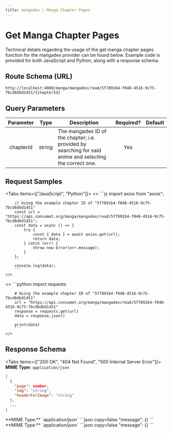 ```yaml
---
title: mangadex | Manga Chapter Pages
---
```



# Get Manga Chapter Pages

Technical details regarding the usage of the get manga chapter pages function for the mangadex provider can be found below. Example code is provided for both JavaScript and Python, along with a response schema.

## Route Schema (URL)

```
http://localhost:4000/manga/mangadex/read/5f7891b4-f048-4516-9c75-7bcd6dbd1451/{chapterId}
```

## Query Parameters

| Parameter |  Type  | Description                                                                                              | Required? | Default |
| :-------: | :----: | -------------------------------------------------------------------------------------------------------- | :-------: | :-----: |
| chapterId | string | The mangadex ID of the chapter; i.e. provided by searching for said anime and selecting the correct one. |    Yes    |         |

## Request Samples

<Tabs items={["JavaScript", "Python"]}>
  <Tab>
    <>
        ```js
        import axios from "axios";

        // Using the example chapter ID of "5f7891b4-f048-4516-9c75-7bcd6dbd1451"
        const url = "https://api.consumet.org/manga/mangadex/read/5f7891b4-f048-4516-9c75-7bcd6dbd1451";
        const data = async () => {
            try {
                const { data } = await axios.get(url);
                return data;
            } catch (err) {
                throw new Error(err.message);
            }
        };

        console.log(data);
        ```
    </>

  </Tab>
  <Tab>
    <>
        ```python
        import requests

        # Using the example chapter ID of "5f7891b4-f048-4516-9c75-7bcd6dbd1451"
        url = "https://api.consumet.org/manga/mangadex/read/5f7891b4-f048-4516-9c75-7bcd6dbd1451"
        response = requests.get(url)
        data = response.json()

        print(data)
        ```
    </>

  </Tab>
</Tabs>

## Response Schema

<Tabs items={["200 OK", "404 Not Found", "500 Internal Server Error"]}>
  <Tab>
  **MIME Type:** `application/json`
  ```json copy=false
  [
    {
      "page": number,
      "img": "string",
      "headerForImage": "string"
    },
    ...
  ]
  ```
  </Tab>
  <Tab>
  **MIME Type:** `application/json`
  ```json copy=false
  "message": {}
  ```
  </Tab>
  <Tab>
  **MIME Type:** `application/json`
  ```json copy=false
  "message": {}
  ```
  </Tab>
</Tabs>
